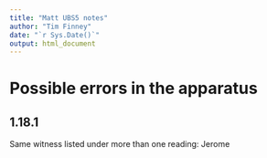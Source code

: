 ```yaml
---
title: "Matt UBS5 notes"
author: "Tim Finney"
date: "`r Sys.Date()`"
output: html_document
---
```


# Possible errors in the apparatus

## 1.18.1

Same witness listed under more than one reading: Jerome

